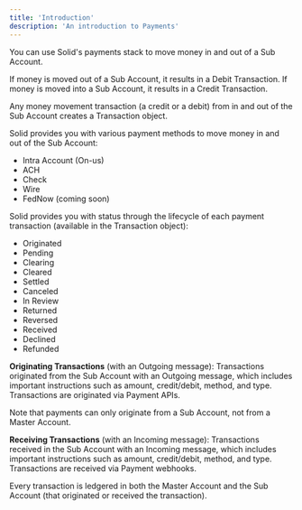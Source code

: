 ```yaml
---
title: 'Introduction'
description: 'An introduction to Payments'
---
```

You can use Solid's payments stack to move money in and out of a Sub Account.

If money is moved out of a Sub Account, it results in a Debit Transaction.
If money is moved into a Sub Account, it results in a Credit Transaction.

Any money movement transaction (a credit or a debit) from in and out of the Sub Account creates a Transaction object. 

Solid provides you with various payment methods to move money in and out of the Sub Account:
- Intra Account (On-us)
- ACH
- Check
- Wire
- FedNow (coming soon)

Solid provides you with status through the lifecycle of each payment transaction (available in the Transaction object): 
- Originated
- Pending
- Clearing
- Cleared
- Settled
- Canceled
- In Review
- Returned
- Reversed
- Received
- Declined
- Refunded

**Originating Transactions** (with an Outgoing message): Transactions originated from the Sub Account with an Outgoing message, which includes important instructions such as amount, credit/debit, method, and type. Transactions are originated via Payment APIs.

<Tip>Note that payments can only originate from a Sub Account, not from a Master Account.</Tip>

**Receiving Transactions** (with an Incoming message): Transactions received in the Sub Account with an Incoming message, which includes important instructions such as amount, credit/debit, method, and type. Transactions are received via Payment webhooks.

Every transaction is ledgered in both the Master Account and the Sub Account (that originated or received the transaction).